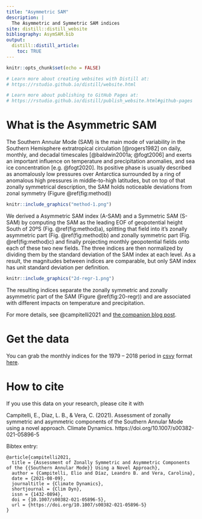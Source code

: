 ```yaml
---
title: "Asymmetric SAM"
description: |
  The Asymmetric and Symmetric SAM indices
site: distill::distill_website
bibliography: AsymSAM.bib
output: 
  distill::distill_article:
    toc: TRUE
---
```


```r
knitr::opts_chunk$set(echo = FALSE)

# Learn more about creating websites with Distill at:
# https://rstudio.github.io/distill/website.html

# Learn more about publishing to GitHub Pages at:
# https://rstudio.github.io/distill/publish_website.html#github-pages

```

# What is the Asymmetric SAM

The Southern Annular Mode (SAM) is the main mode of variability in the Southern Hemisphere extratropical circulation [@rogers1982] on daily, monthly, and decadal timescales [@baldwin2001a; @fogt2006] and exerts an important influence on temperature and precipitation anomalies, and sea ice concentration [e.g. @fogt2020].
Its positive phase is usually described as anomalously low pressures over Antarctica surrounded by a ring of anomalous high pressures in middle-to-high latitudes, but on top of that zonally symmetrical description, the SAM holds noticeable deviations from zonal symmetry (Figure \@ref(fig:method))

```r
knitr::include_graphics("method-1.png")
```


We derived a Asymmetric SAM index (A\nobreakdash-SAM) and a Symmetric SAM (S\nobreakdash-SAM) by computing the SAM as the leading EOF of geopotential height South of 20ºS (Fig. \@ref(fig:method)a), splitting that field into it's zonally asymmetric part (Fig. \@ref(fig:method)b) and zonally symmetric part (Fig. \@ref(fig:method)c) and finally projecting monthly geopotential fields onto each of these two new fields. 
The three indices are then normalized by dividing them by the standard deviation of the SAM index at each level.
As a result, the magnitudes between indices are comparable, but only SAM index has unit standard deviation per definition.



```r
knitr::include_graphics("2d-regr-1.png")
```

The resulting indices separate the zonally symmetric and zonally asymmetric part of the SAM (Figure \@ref(fig:20-regr)) and are associated with different impacts on temperature and precipitation. 

For more details, see @campitelli2021 and [the companion blog post](https://eliocamp.github.io/scrapbook/posts/2021-08-09-asymsam/).


# Get the data

You can grab the monthly indices for the 1979 -- 2018 period in [csvy](https://csvy.org/) format [here](data/indices.csv). 


# How to cite

If you use this data on your research, please cite it with

Campitelli, E., Díaz, L. B., & Vera, C. (2021). Assessment of zonally symmetric and asymmetric components of the Southern Annular Mode using a novel approach. Climate Dynamics. https://doi.org/10.1007/s00382-021-05896-5


Bibtex entry:


```
@article{campitelli2021,
  title = {Assessment of Zonally Symmetric and Asymmetric Components of the {{Southern Annular Mode}} Using a Novel Approach},
  author = {Campitelli, Elio and Díaz, Leandro B. and Vera, Carolina},
  date = {2021-08-09},
  journaltitle = {Climate Dynamics},
  shortjournal = {Clim Dyn},
  issn = {1432-0894},
  doi = {10.1007/s00382-021-05896-5},
  url = {https://doi.org/10.1007/s00382-021-05896-5}
}

```
